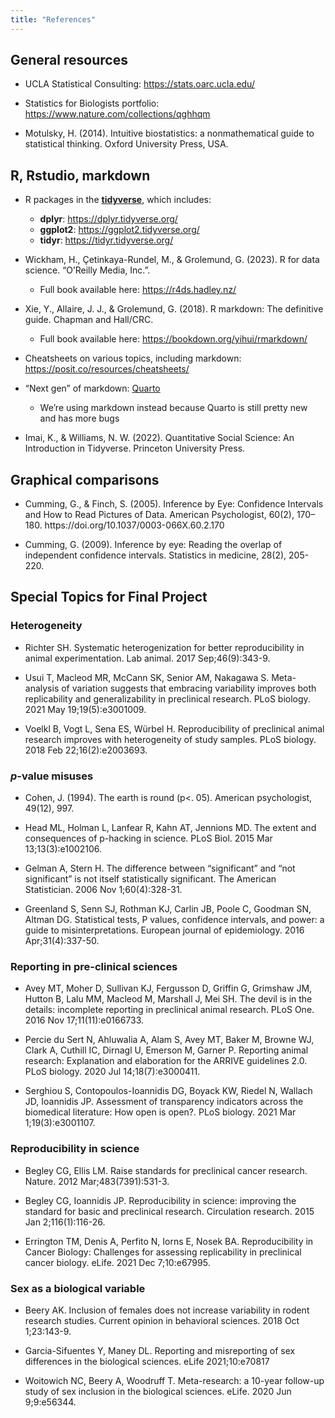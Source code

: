 ```yaml
---
title: "References"
---
```


## General resources

* UCLA Statistical Consulting: [https://stats.oarc.ucla.edu/](https://stats.oarc.ucla.edu/)

* Statistics for Biologists portfolio: [https://www.nature.com/collections/qghhqm](https://www.nature.com/collections/qghhqm)

* Motulsky, H. (2014). Intuitive biostatistics: a nonmathematical guide to statistical thinking. Oxford University Press, USA.

## R, Rstudio, markdown

* R packages in the [**tidyverse**](https://www.tidyverse.org/), which includes:
    * **dplyr**: [https://dplyr.tidyverse.org/](https://dplyr.tidyverse.org/)
    * **ggplot2**: [https://ggplot2.tidyverse.org/](https://ggplot2.tidyverse.org/)
    * **tidyr**: [https://tidyr.tidyverse.org/](https://tidyr.tidyverse.org/)

* Wickham, H., Çetinkaya-Rundel, M., & Grolemund, G. (2023). R for data science. "O'Reilly Media, Inc.". 
    * Full book available here: [https://r4ds.hadley.nz/](https://r4ds.hadley.nz/)

* Xie, Y., Allaire, J. J., & Grolemund, G. (2018). R markdown: The definitive guide. Chapman and Hall/CRC. 
    * Full book available here: [https://bookdown.org/yihui/rmarkdown/](https://bookdown.org/yihui/rmarkdown/)
    
* Cheatsheets on various topics, including markdown: [https://posit.co/resources/cheatsheets/](https://posit.co/resources/cheatsheets/)
    
* "Next gen" of markdown: [Quarto](https://quarto.org/)
    * We're using markdown instead because Quarto is still pretty new and has more bugs
    
* Imai, K., & Williams, N. W. (2022). Quantitative Social Science: An Introduction in Tidyverse. Princeton University Press.

## Graphical comparisons

* Cumming, G., & Finch, S. (2005). Inference by Eye: Confidence Intervals and How to Read Pictures of Data. American Psychologist, 60(2), 170–180. https://doi.org/10.1037/0003-066X.60.2.170

* Cumming, G. (2009). Inference by eye: Reading the overlap of independent confidence intervals. Statistics in medicine, 28(2), 205-220.

## Special Topics for Final Project

### Heterogeneity

* Richter SH. Systematic heterogenization for better reproducibility in animal experimentation. Lab animal. 2017 Sep;46(9):343-9.

* Usui T, Macleod MR, McCann SK, Senior AM, Nakagawa S. Meta-analysis of variation suggests that embracing variability improves both replicability
and generalizability in preclinical research. PLoS biology. 2021 May 19;19(5):e3001009.

* Voelkl B, Vogt L, Sena ES, Würbel H. Reproducibility of preclinical animal research improves with heterogeneity of study samples. PLoS biology. 2018
Feb 22;16(2):e2003693.

### $p$-value misuses

* Cohen, J. (1994). The earth is round (p<. 05). American psychologist, 49(12), 997.

* Head ML, Holman L, Lanfear R, Kahn AT, Jennions MD. The extent and consequences of p-hacking in science. PLoS Biol. 2015 Mar 13;13(3):e1002106.

* Gelman A, Stern H. The difference between “significant” and “not significant” is not itself statistically significant. The American Statistician. 2006 Nov
1;60(4):328-31.

* Greenland S, Senn SJ, Rothman KJ, Carlin JB, Poole C, Goodman SN, Altman DG. Statistical tests, P values, confidence intervals, and power: a guide to
misinterpretations. European journal of epidemiology. 2016 Apr;31(4):337-50.

### Reporting in pre-clinical sciences

* Avey MT, Moher D, Sullivan KJ, Fergusson D, Griffin G, Grimshaw JM, Hutton B, Lalu MM, Macleod M, Marshall J, Mei SH. The devil is in the details:
incomplete reporting in preclinical animal research. PLoS One. 2016 Nov 17;11(11):e0166733.

* Percie du Sert N, Ahluwalia A, Alam S, Avey MT, Baker M, Browne WJ, Clark A, Cuthill IC, Dirnagl U, Emerson M, Garner P. Reporting animal research:
Explanation and elaboration for the ARRIVE guidelines 2.0. PLoS biology. 2020 Jul 14;18(7):e3000411.

* Serghiou S, Contopoulos-Ioannidis DG, Boyack KW, Riedel N, Wallach JD, Ioannidis JP. Assessment of transparency indicators across the biomedical
literature: How open is open?. PLoS biology. 2021 Mar 1;19(3):e3001107.

### Reproducibility in science

* Begley CG, Ellis LM. Raise standards for preclinical cancer research. Nature. 2012 Mar;483(7391):531-3. 

* Begley CG, Ioannidis JP. Reproducibility in science: improving the standard for basic and preclinical research. Circulation research. 2015 Jan
2;116(1):116-26.

* Errington TM, Denis A, Perfito N, Iorns E, Nosek BA. Reproducibility in Cancer Biology: Challenges for assessing replicability in preclinical cancer
biology. eLife. 2021 Dec 7;10:e67995.

### Sex as a biological variable

* Beery AK. Inclusion of females does not increase variability in rodent research studies. Current opinion in behavioral sciences. 2018 Oct 1;23:143-9.

* Garcia-Sifuentes Y, Maney DL. Reporting and misreporting of sex differences in the biological sciences. eLife 2021;10:e70817

* Woitowich NC, Beery A, Woodruff T. Meta-research: a 10-year follow-up study of sex inclusion in the biological sciences. eLife. 2020 Jun 9;9:e56344.